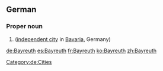 ==German==
{{wikipedia}}
{{wikipedia|lang=de}}

===Proper noun===
{{de-proper noun}}

# {{l|en|Bayreuth}} ([[independent city]] in [[Bavaria]], Germany)

[[Category:de:Cities]]

[[de:Bayreuth]]
[[es:Bayreuth]]
[[fr:Bayreuth]]
[[ko:Bayreuth]]
[[zh:Bayreuth]]